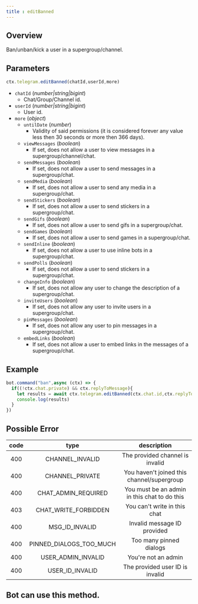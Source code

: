 ```yaml
--- 
title : editBanned 
--- 
```

## Overview 
Ban/unban/kick a user in a supergroup/channel.
## Parameters 
```ts 
ctx.telegram.editBanned(chatId,userId,more)
```
- `chatId` (_number|string|bigint_) 
    - Chat/Group/Channel id. 
- `userId` (_number|string|bigint_) 
    - User id.
- `more` (_object_)
    - `untilDate` (_number_) 
      - Validity of said permissions (it is considered forever any value less then 30 seconds or more then 366 days).
    - `viewMessages` (_boolean_) 
      - If set, does not allow a user to view messages in a supergroup/channel/chat.
    - `sendMessages` (_boolean_) 
      - If set, does not allow a user to send messages in a supergroup/chat.
    - `sendMedia` (_boolean_) 
      - If set, does not allow a user to send any media in a supergroup/chat.
    - `sendStickers` (_boolean_) 
      - If set, does not allow a user to send stickers in a supergroup/chat.
    - `sendGifs` (_boolean_) 
      - If set, does not allow a user to send gifs in a supergroup/chat.
    - `sendGames` (_boolean_) 
      - If set, does not allow a user to send games in a supergroup/chat.
    - `sendInline` (_boolean_) 
      - If set, does not allow a user to use inline bots in a supergroup/chat.
    - `sendPolls` (_boolean_) 
      - If set, does not allow a user to send stickers in a supergroup/chat.
    - `changeInfo` (_boolean_) 
      - If set, does not allow any user to change the description of a supergroup/chat.
    - `inviteUsers` (_boolean_) 
      - If set, does not allow any user to invite users in a supergroup/chat.
    - `pinMessages` (_boolean_) 
      - If set, does not allow any user to pin messages in a supergroup/chat.
    - `embedLinks` (_boolean_) 
      - If set, does not allow a user to embed links in the messages of a supergroup/chat. 
## Example 
```ts highlight=3
bot.command("ban",async (ctx) => {
  if((!ctx.chat.private) && ctx.replyToMessage){
    let results = await ctx.telegram.editBanned(ctx.chat.id,ctx.replyToMessage.from.id) 
    console.log(results)
  }
})
```
## Possible Error 

| code | type | description | 
| :---: | :---: | :------:| 
| 400 | CHANNEL_INVALID | The provided channel is invalid | 
| 400 | CHANNEL_PRIVATE | You haven't joined this channel/supergroup | 
| 400 | CHAT_ADMIN_REQUIRED | You must be an admin in this chat to do this | 
| 403 | CHAT_WRITE_FORBIDDEN | You can't write in this chat | 
| 400 | MSG_ID_INVALID | Invalid message ID provided | 
| 400 | PINNED_DIALOGS_TOO_MUCH | Too many pinned dialogs |
| 400 | USER_ADMIN_INVALID | You're not an admin | 
| 400 | USER_ID_INVALID | The provided user ID is invalid | 

## Bot can use this method.